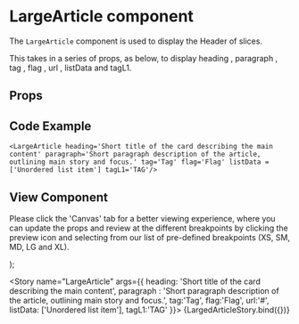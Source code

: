
<Meta
  title="Newskit Components/Slices/LargeArticle"
  component={LargeArticle}
/>

# LargeArticle component
The `LargeArticle` component is used to display the Header of slices.

This takes in a series of props, as below, to display heading , paragraph , tag , flag , url , listData and tagL1.

## Props
<Props of={LargeArticle} />

## Code Example
`<LargeArticle heading='Short title of the card describing the main content' paragraph='Short paragraph description of the article, outlining main story and focus.' tag='Tag' flag='Flag' listData = ['Unordered list item'] tagL1='TAG'/>`

## View Component
Please click the 'Canvas' tab for a better viewing experience, where you can update the props and review at the different breakpoints by clicking the preview icon and selecting from our list of pre-defined breakpoints (XS, SM, MD, LG and XL).

  <NewsKitProvider theme={TimesWebLightTheme}>
    <LargeArticle {...{ heading,paragraph,tag,flag,url,listData,tagL1}} />
  </NewsKitProvider>
);

<Story name="LargeArticle" args={{ heading: 'Short title of the card describing the main content', paragraph : 'Short paragraph description of the article, outlining main story and focus.', tag:'Tag', flag:'Flag', url:'#', listData: ['Unordered list item'], tagL1:'TAG'  }}>
  {LargedArticleStory.bind({})}
</Story>